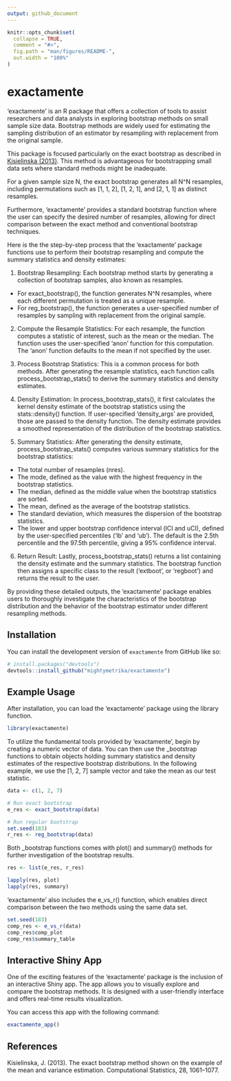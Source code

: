 ```yaml
---
output: github_document
---
```


<!-- README.md is generated from README.Rmd. Please edit that file -->

```r
knitr::opts_chunk$set(
  collapse = TRUE,
  comment = "#>",
  fig.path = "man/figures/README-",
  out.width = "100%"
)
```


# exactamente

<!-- badges: start -->
<!-- badges: end -->

'exactamente' is an R package that offers a collection of tools to assist researchers and data analysts in exploring bootstrap methods on small sample size data. Bootstrap methods are widely used for estimating the sampling distribution of an estimator by resampling with replacement from the original sample. 

This package is focused particularly on the exact bootstrap as described in [Kisielinska (2013)](https://doi.org/10.1007/s00180-012-0350-0). This method is advantageous for bootstrapping small data sets where standard methods might be inadequate.

For a given sample size N, the exact bootstrap generates all N^N resamples, including permutations such as [1, 1, 2], [1, 2, 1], and [2, 1, 1] as distinct resamples. 

Furthermore, 'exactamente' provides a standard bootstrap function where the user can specify the desired number of resamples, allowing for direct comparison between the exact method and conventional bootstrap techniques.

Here is the the step-by-step process that the 'exactamente' package functions use to perform their bootstrap resampling and compute the summary statistics and density estimates:

1. Bootstrap Resampling: Each bootstrap method starts by generating a collection of bootstrap samples, also known as resamples.

  + For exact_bootstrap(), the function generates N^N resamples, where each
  different permutation is treated as a unique resample.
  + For reg_bootstrap(), the function generates a user-specified number of
  resamples by sampling with replacement from the original sample.
  
2. Compute the Resample Statistics: For each resample, the function computes a statistic of interest, such as the mean or the median. The function uses the user-specified 'anon' function for this computation. The 'anon' function defaults to the mean if not specified by the user.

3. Process Bootstrap Statistics: This is a common process for both methods. After generating the resample statistics, each function calls process_bootstrap_stats() to derive the summary statistics and density estimates.

4. Density Estimation: In process_bootstrap_stats(), it first calculates the kernel density estimate of the bootstrap statistics using the stats::density() function. If user-specified 'density_args' are provided, those are passed to the density function. The density estimate provides a smoothed representation of the distribution of the bootstrap statistics.

5. Summary Statistics: After generating the density estimate, process_bootstrap_stats() computes various summary statistics for the bootstrap statistics:
  + The total number of resamples (nres).
  + The mode, defined as the value with the highest frequency in the bootstrap
  statistics.
  + The median, defined as the middle value when the bootstrap statistics are
  sorted.
  + The mean, defined as the average of the bootstrap statistics.
  + The standard deviation, which measures the dispersion of the bootstrap
  statistics.
  + The lower and upper bootstrap confidence interval (lCI and uCI), defined by
  the user-specified percentiles ('lb' and 'ub'). The default is the 2.5th
  percentile and the 97.5th percentile, giving a 95% confidence interval.
  
6. Return Result: Lastly, process_bootstrap_stats() returns a list containing the density estimate and the summary statistics. The bootstrap function then assigns a specific class to the result ('extboot', or 'regboot') and returns the result to the user.

By providing these detailed outputs, the 'exactamente' package enables users to thoroughly investigate the characteristics of the bootstrap distribution and the behavior of the bootstrap estimator under different resampling methods.

## Installation

You can install the development version of `exactamente` from GitHub like so:

``` r
# install.packages("devtools")
devtools::install_github("mightymetrika/exactamente")
```


## Example Usage

After installation, you can load the 'exactamente' package using the library function.

```r
library(exactamente)
```


To utilize the fundamental tools provided by 'exactamente', begin by creating a numeric vector of data. You can then use the _bootstrap functions to obtain objects holding summary statistics and density estimates of the respective bootstrap distributions. In the following example, we use the [1, 2, 7] sample vector and take the mean as our test statistic.

```r
data <- c(1, 2, 7)

# Run exact bootstrap
e_res <- exact_bootstrap(data)

# Run regular bootstrap
set.seed(183)
r_res <- reg_bootstrap(data)
```


Both _bootstrap functions comes with plot() and summary() methods for further investigation of the bootstrap results.

```r
res <- list(e_res, r_res)

lapply(res, plot)
lapply(res, summary)
```


'exactamente' also includes the e_vs_r() function, which enables direct comparison between the two methods using the same data set.

```r
set.seed(183)
comp_res <- e_vs_r(data)
comp_res$comp_plot
comp_res$summary_table
```


## Interactive Shiny App

One of the exciting features of the 'exactamente' package is the inclusion of an interactive Shiny app. The app allows you to visually explore and compare the bootstrap methods. It is designed with a user-friendly interface and offers real-time results visualization.

You can access this app with the following command:

```r
exactamente_app()
```


## References

Kisielinska, J. (2013). The exact bootstrap method shown on the example of the mean and variance estimation. Computational Statistics, 28, 1061–1077.
